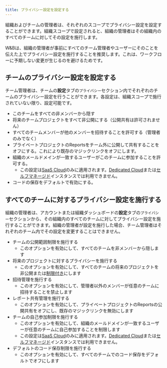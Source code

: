 ```yaml
---
title: プライバシー設定を設定する
---
```


組織およびチームの管理者は、それぞれのスコープでプライバシー設定を設定することができます。組織スコープで設定されると、組織の管理者はその組織内のすべてのチームに対してその設定を施行します。

<Note>
W&Bは、組織の管理者が事前にすべてのチーム管理者やユーザーにそのことを伝えた上でプライバシー設定を施行することを推奨します。これは、ワークフローに予期しない変更が生じるのを避けるためです。
</Note>

## チームのプライバシー設定を設定する

チーム管理者は、チームの**設定**タブの`プライバシー`セクション内でそれぞれのチームのプライバシー設定を行うことができます。各設定は、組織スコープで施行されていない限り、設定可能です。

* このチームをすべての非メンバーから隠す
* 将来のチームプロジェクトをすべて非公開にする（公開共有は許可されません）
* すべてのチームメンバーが他のメンバーを招待することを許可する（管理者のみでなく）
* プライベートプロジェクトのReportsをチーム外に公開して共有することをオフにする。これにより既存のマジックリンクをオフにします。
* 組織のメールドメインが一致するユーザーがこのチームに参加することを許可する。
    * この設定は[SaaS Cloud](/ja/platform/hosting/hosting-options/multi_tenant_cloud/)のみに適用されます。[Dedicated Cloud](/ja/platform/hosting/hosting-options/dedicated_cloud/)または[セルフマネージド](/ja/platform/hosting/hosting-options/Self-Managed/)インスタンスでは利用できません。
* コードの保存をデフォルトで有効にする。

## すべてのチームに対するプライバシー設定を施行する

組織の管理者は、アカウントまたは組織ダッシュボードの**設定**タブの`プライバシー`セクションから、その組織内のすべてのチームに対してプライバシー設定を施行することができます。組織の管理者が設定を施行した場合、チーム管理者はそれぞれのチーム内でその設定を変更することはできません。

* チームの公開範囲制限を施行する
    * このオプションを有効にして、すべてのチームを非メンバーから隠します
* 将来のプロジェクトに対するプライバシーを施行する
    * このオプションを有効にして、すべてのチームの将来のプロジェクトを非公開または[制限付き](/ja/platform/hosting/iam/access-management/restricted-projects/)にします
* 招待管理を施行する
    * このオプションを有効にして、管理者以外のメンバーが任意のチームに招待することを禁止します
* レポート共有管理を施行する
    * このオプションを有効にして、プライベートプロジェクトのReportsの公開共有をオフにし、既存のマジックリンクを無効にします
* チームの自己参加制限を施行する
    * このオプションを有効にして、組織のメールドメインが一致するユーザーが任意のチームに自己参加することを制限します
    * この設定は[SaaS Cloud](/ja/platform/hosting/hosting-options/multi_tenant_cloud/)のみに適用されます。[Dedicated Cloud](/ja/platform/hosting/hosting-options/dedicated_cloud/)または[セルフマネージド](/ja/platform/hosting/hosting-options/Self-Managed/)インスタンスでは利用できません。
* デフォルトのコード保存制限を施行する
    * このオプションを有効にして、すべてのチームでのコード保存をデフォルトでオフにします